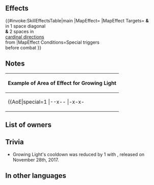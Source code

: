 {{Special
|tagid=SID_爆光
|name=Growing Light
|charge=4
|effect=Before combat this unit initiates, foes in a wide area around target take damage equal to (unit's Atk minus foe's Def or Res).
|cost=300
|required=Rising Light
|exclusive=0
|canUseMove={{MoveList|all}}
|canUseWeapon={{WeaponList|exclude=Staff}}
|properties=random_all,aoe_special
}}
==Effects==
{{#invoke:SkillEffectsTable|main
|MapEffect={{Eft|Damage|{{Tgt|Unit}}'s Atk -<br>{{Tgt|Foe}}'s Def/Res}}
|MapEffect Targets={{Tgt|Target Foe}} '''&''' {{Tgt|Foes}}<br>in 1 space diagonal<br>'''&''' 2 spaces in<br>[[cardinal directions]]<br>from {{Tgt|Target Foe}}
|MapEffect Conditions=Special triggers<br>before combat
}}

==Notes==
{{AoE Special notes}}
{{Main|Area of Effect Specials}}
{|class="wikitable default mw-collapsible" style="text-align:center"
!Example of Area of Effect for Growing Light
|-
|style="max-width:450px;margin:auto" align="middle"|{{AoE|special=1
|--x--
|-x-x-
|x-t-x
|-x-x-
|--x--
}}
|}
==List of owners==
{{Skill Hero List}}
==Trivia==
* Growing Light's cooldown was reduced by 1 with {{Version|2}}, released on November 28th, 2017.
==In other languages==
{{OtherLanguages
|japanese=爆光
|german=Tosendes Licht
|spanishEU=Luz cegadora
|spanishLA=Luz cegadora
|french=Lueur croissante
|italian=Luce crescente
|chineseTW=爆光
|portuguese=Luz intensa
}}
{{Specials Navbox}}